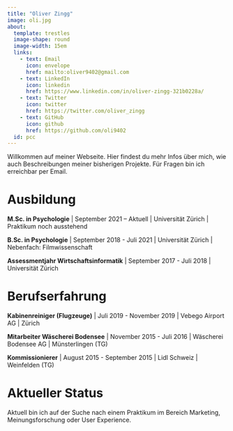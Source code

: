 ```yaml
---
title: "Oliver Zingg"
image: oli.jpg
about: 
  template: trestles
  image-shape: round
  image-width: 15em
  links:
    - text: Email
      icon: envelope
      href: mailto:oliver9402@gmail.com
    - text: LinkedIn
      icon: linkedin
      href: https://www.linkedin.com/in/oliver-zingg-321b0228a/
    - text: Twitter
      icon: twitter
      href: https://twitter.com/oliver_zingg
    - text: GitHub
      icon: github
      href: https://github.com/oli9402
  id: pcc
---
```


Willkommen auf meiner Webseite. Hier findest du mehr Infos über mich, wie auch Beschreibungen meiner bisherigen Projekte. Für Fragen bin ich erreichbar per Email.

::: panel-tabset
# Ausbildung

**M.Sc. in Psychologie** \| September 2021 -- Aktuell \| Universität Zürich \| Praktikum noch ausstehend

**B.Sc. in Psychologie** \| September 2018 - Juli 2021 \| Universität Zürich \| Nebenfach: Filmwissenschaft

**Assessmentjahr Wirtschaftsinformatik** \| September 2017 - Juli 2018 \| Universität Zürich

# Berufserfahrung

**Kabinenreiniger (Flugzeuge)** \| Juli 2019 - November 2019 \| Vebego Airport AG \| Zürich

**Mitarbeiter Wäscherei Bodensee** \| November 2015 - Juli 2016 \| Wäscherei Bodensee AG \| Münsterlingen (TG)

**Kommissionierer** \| August 2015 - September 2015 \| Lidl Schweiz \| Weinfelden (TG)

# Aktueller Status

Aktuell bin ich auf der Suche nach einem Praktikum im Bereich Marketing, Meinungsforschung oder User Experience.
:::
